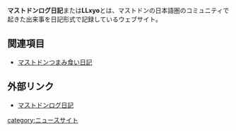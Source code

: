 {{Infobox website
| Name    = マストドンログ日記
| Image   = [[ファイル:Avatar_361b63c0bf0b_128.jpg|200px]]
| URL     = https://llxyo.tumblr.com/
| Admin   = LLxyo
| Country = 日本
| Start   = 2017年9月18日
}}

'''マストドンログ日記'''または'''LLxyo'''とは、マストドンの日本語圏のコミュニティで起きた出来事を日記形式で記録しているウェブサイト。

==関連項目==
* [[マストドンつまみ食い日記]]

==外部リンク==
* [https://llxyo.tumblr.com/ マストドンログ日記]

[[category:ニュースサイト]]
{{DEFAULTSORT:ろくにつき}}